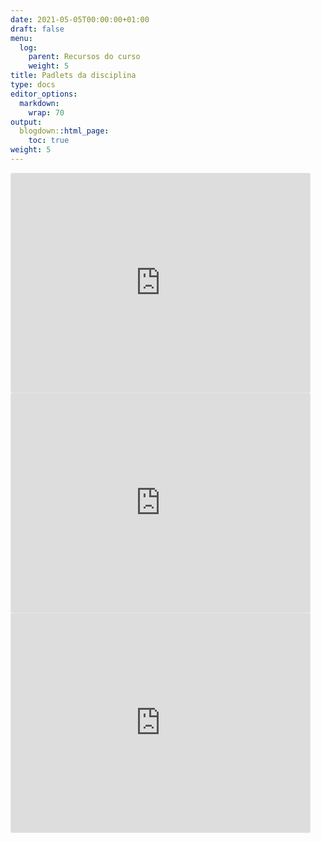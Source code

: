 ---
date: 2021-05-05T00:00:00+01:00
draft: false
menu:
  log:
    parent: Recursos do curso
    weight: 5
title: Padlets da disciplina
type: docs
editor_options: 
  markdown: 
    wrap: 70
output: 
  blogdown::html_page:
    toc: true
weight: 5
---

<div class="padlet-embed" style="border:1px solid rgba(0,0,0,0.1);border-radius:2px;box-sizing:border-box;overflow:hidden;position:relative;width:480px;height:352px;max-width:100%"><iframe src="https://padlet.com/padlets/najkyy2lf2ei4khj/embeds/preview_embed" style="width:100%;height:100%;display:block;padding:0;margin:0" frameborder="0"></iframe></div>

<div class="padlet-embed" style="border:1px solid rgba(0,0,0,0.1);border-radius:2px;box-sizing:border-box;overflow:hidden;position:relative;width:480px;height:352px;max-width:100%"><iframe src="https://padlet.com/padlets/ahn87voe2kb46rxg/embeds/preview_embed" style="width:100%;height:100%;display:block;padding:0;margin:0" frameborder="0"></iframe></div>

<div class="padlet-embed" style="border:1px solid rgba(0,0,0,0.1);border-radius:2px;box-sizing:border-box;overflow:hidden;position:relative;width:480px;height:352px;max-width:100%"><iframe src="https://padlet.com/padlets/e2wjcp8rmq1oqv0z/embeds/preview_embed" style="width:100%;height:100%;display:block;padding:0;margin:0" frameborder="0"></iframe></div>